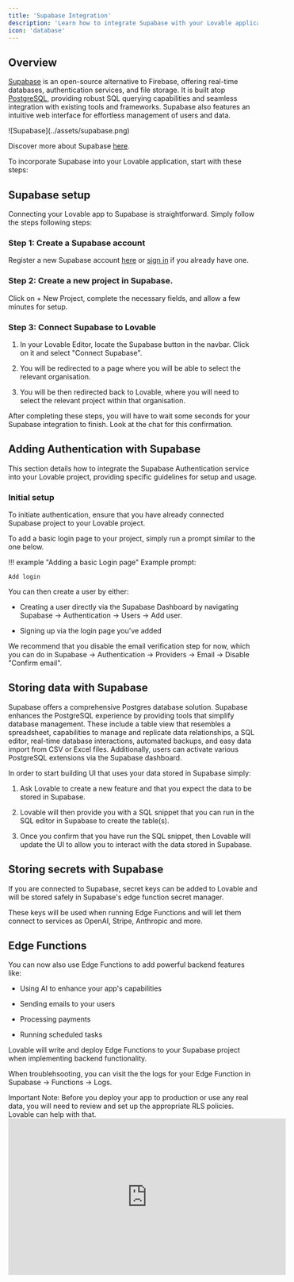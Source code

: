 ```yaml
---
title: 'Supabase Integration'
description: 'Learn how to integrate Supabase with your Lovable application'
icon: 'database'
---
```


## Overview

[Supabase](https://supabase.com/) is an open-source alternative to Firebase, offering real-time databases, authentication services, and file storage. It is built atop [PostgreSQL](https://www.postgresql.org/), providing robust SQL querying capabilities and seamless integration with existing tools and frameworks. Supabase also features an intuitive web interface for effortless management of users and data.

<Frame>
  ![Supabase](../assets/supabase.png)
</Frame>

Discover more about Supabase [here](https://supabase.com/docs).

To incorporate Supabase into your Lovable application, start with these steps:

## Supabase setup

Connecting your Lovable app to Supabase is straightforward. Simply follow the steps following steps:

### Step 1: Create a Supabase account

Register a new Supabase account [here](https://app.supabase.com/sign-up) or [sign in](https://app.supabase.com/sign-in) if you already have one.

### Step 2: Create a new project in Supabase.

Click on + New Project, complete the necessary fields, and allow a few minutes for setup.

### Step 3: Connect Supabase to Lovable

1. In your Lovable Editor, locate the Supabase button in the navbar. Click on it and select "Connect Supabase".

2. You will be redirected to a page where you will be able to select the relevant organisation.

3. You will be then redirected back to Lovable, where you will need to select the relevant project within that organisation.

After completing these steps, you will have to wait some seconds for your Supabase integration to finish. Look at the chat for this confirmation.

## Adding Authentication with Supabase

This section details how to integrate the Supabase Authentication service into your Lovable project, providing specific guidelines for setup and usage.

### Initial setup

To initiate authentication, ensure that you have already connected Supabase project to your Lovable project.

To add a basic login page to your project, simply run a prompt similar to the one below.

!!! example "Adding a basic Login page"
Example prompt:

```
Add login
```

You can then create a user by either:

* Creating a user directly via the Supabase Dashboard by navigating Supabase -> Authentication -> Users -> Add user.

* Signing up via the login page you've added

We recommend that you disable the email verification step for now, which you can do in Supabase -> Authentication -> Providers -> Email -> Disable "Confirm email".

## Storing data with Supabase

Supabase offers a comprehensive Postgres database solution. Supabase enhances the PostgreSQL experience by providing tools that simplify database management. These include a table view that resembles a spreadsheet, capabilities to manage and replicate data relationships, a SQL editor, real-time database interactions, automated backups, and easy data import from CSV or Excel files. Additionally, users can activate various PostgreSQL extensions via the Supabase dashboard.

In order to start building UI that uses your data stored in Supabase simply:

1. Ask Lovable to create a new feature and that you expect the data to be stored in Supabase.

2. Lovable will then provide you with a SQL snippet that you can run in the SQL editor in Supabase to create the table(s).

3. Once you confirm that you have run the SQL snippet, then Lovable will update the UI to allow you to interact with the data stored in Supabase.

## Storing secrets with Supabase

If you are connected to Supabase, secret keys can be added to Lovable and will be stored safely in Supabase's edge function secret manager.

These keys will be used when running Edge Functions and will let them connect to services as OpenAI, Stripe, Anthropic and more.



## Edge Functions

You can now also use Edge Functions to add powerful backend features like:

* Using AI to enhance your app's capabilities

* Sending emails to your users

* Processing payments

* Running scheduled tasks

Lovable will write and deploy Edge Functions to your Supabase project when implementing backend functionality.

When troublehsooting, you  can visit the the logs for your Edge Function in Supabase -> Functions -> Logs.

<Warning>
  Important Note: Before you deploy your app to production or use any real data, you will need to review and set up the appropriate RLS policies. Lovable can help with that.
</Warning>

<iframe width="560" height="315" src="https://www.youtube.com/embed/S8fQMGK41D0" title="YouTube video player" frameborder="0" allow="accelerometer; autoplay; clipboard-write; encrypted-media; gyroscope; picture-in-picture" allowfullscreen />